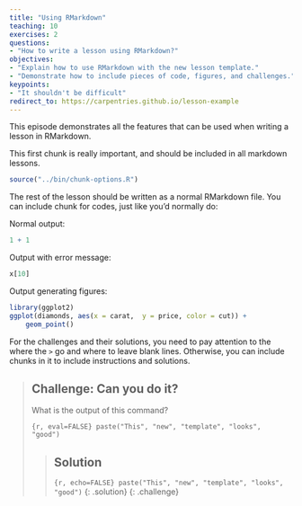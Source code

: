 ```yaml
---
title: "Using RMarkdown"
teaching: 10
exercises: 2
questions:
- "How to write a lesson using RMarkdown?"
objectives:
- "Explain how to use RMarkdown with the new lesson template."
- "Demonstrate how to include pieces of code, figures, and challenges."
keypoints:
- "It shouldn't be difficult"
redirect_to: https://carpentries.github.io/lesson-example
---
```

This episode demonstrates all the features that can be used when writing a
lesson in RMarkdown.

This first chunk is really important, and should be included in all markdown lessons.

```r
source("../bin/chunk-options.R")
```

The rest of the lesson should be written as a normal RMarkdown file. You can
include chunk for codes, just like you'd normally do:

Normal output:

```r
1 + 1
```

Output with error message:

```r
x[10]
```

Output generating figures:

```r
library(ggplot2)
ggplot(diamonds, aes(x = carat,  y = price, color = cut)) +
    geom_point()
```

For the challenges and their solutions, you need to pay attention to the where
the `>` go and where to leave blank lines. Otherwise, you can include chunks in
it to include instructions and solutions.

> ## Challenge: Can you do it?
>
> What is the output of this command?
>
> ```{r, eval=FALSE}
> paste("This", "new", "template", "looks", "good")
> ```
>
> > ## Solution
> >
> > ```{r, echo=FALSE}
> > paste("This", "new", "template", "looks", "good")
> > ```
> {: .solution}
{: .challenge}
